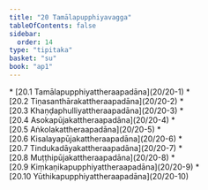 ```yaml
---
title: "20 Tamālapupphiyavagga"
tableOfContents: false
sidebar:
  order: 14
type: "tipitaka"
basket: "su"
book: "ap1"
---
```



<DynamicBreadcrumb />



<TableOfContents book="ap1" section="20">
* [20.1 Tamālapupphiyattheraapadāna](20/20-1)
* [20.2 Tiṇasanthārakattheraapadāna](20/20-2)
* [20.3 Khaṇḍaphulliyattheraapadāna](20/20-3)
* [20.4 Asokapūjakattheraapadāna](20/20-4)
* [20.5 Aṅkolakattheraapadāna](20/20-5)
* [20.6 Kisalayapūjakattheraapadāna](20/20-6)
* [20.7 Tindukadāyakattheraapadāna](20/20-7)
* [20.8 Muṭṭhipūjakattheraapadāna](20/20-8)
* [20.9 Kiṃkaṇikapupphiyattheraapadāna](20/20-9)
* [20.10 Yūthikapupphiyattheraapadāna](20/20-10)
</TableOfContents>